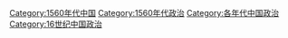 [[Category:1560年代中国|Category:1560年代中国]]
[[Category:1560年代政治|Category:1560年代政治]]
[[Category:各年代中国政治|Category:各年代中国政治]]
[[Category:16世纪中国政治|Category:16世纪中国政治]]